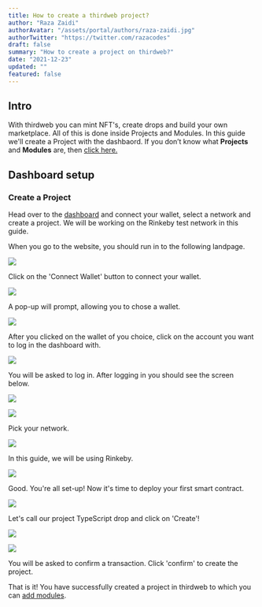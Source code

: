 ```yaml
---
title: How to create a thirdweb project?
author: "Raza Zaidi"
authorAvatar: "/assets/portal/authors/raza-zaidi.jpg"
authorTwitter: "https://twitter.com/razacodes"
draft: false
summary: "How to create a project on thirdweb?" 
date: "2021-12-23"
updated: ""
featured: false
---
```


## Intro

With thirdweb you can mint NFT's, create drops and build your own marketplace. All of this is done inside Projects and Modules. In this guide we'll create a Project with the dashbaord. If you don’t know what **Projects** and **Modules** are, then [click here.](/portal/learn/introduction)

## Dashboard setup

### Create a Project

Head over to the [dashboard](/dashboard) and connect your wallet, select a network and create a project. We will be working on the Rinkeby test network in this guide.

When you go to the website, you should run in to the following landpage.

![](./get-started.png)

Click on the 'Connect Wallet' button to connect your wallet.

![](./connect-wallet.png)

A pop-up will prompt, allowing you to chose a wallet.

![](./connect-metamask.png)

After you clicked on the wallet of you choice, click on the account you want to log in the dashboard with.

![](./metamask3.png)

You will be asked to log in. After logging in you should see the screen below.

![](./metamask-connected.png)

![](./continue.png)

Pick your network.

![](./switch-network.png)

In this guide, we will be using Rinkeby.

![](./rinkeby-connected.png)

Good. You're all set-up! Now it's time to deploy your first smart contract.

![](./create-on-rinkeby.png)

Let's call our project TypeScript drop and click on 'Create'!

![](./my_project.png)

![](./metamask2.png)

You will be asked to confirm a transaction. Click 'confirm' to create the project.

That is it! You have successfully created a project in thirdweb to which you can [add modules](/portal/learn/modules). 

<MdxNavigation>
  <MdxNavigationItem
    href="/portal/learn/introduction"
    title="Introduction"
  />
  <MdxNavigationItem
    href="/portal/learn/modules"
    title="Modules"
    next
  />
</MdxNavigation>